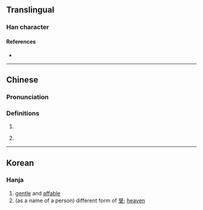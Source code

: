 {{character info}}
==Translingual==

===Han character===
{{Han char|rn=72|rad=日|as=04|sn=8|four=60040|canj=AYK,XAYK|ids=⿰日文}}

====References====
* {{Han ref|kx=0490.260|dkj=13776|dj=0851.250|hdz=21495.050|uh=65FC|ud=26108|bh=CCC5|bd=52421}}

----

==Chinese==
{{zh-forms}}

===Pronunciation===
{{zh-pron
|m=mín
|c=man4
|mc=y
|oc=y
}}

===Definitions===
{{zh-hanzi}}

# {{zh-used in|旼旼}}
# {{zh-hg}} {{zh-alt-form|旻}}

----

==Korean==

===Hanja===
{{ko-hanja|hangeul=[[민]]|eumhun=|rv=min|mr=min|y=min}}

# [[gentle]] and [[affable]]
# (as a name of a person) different form of [[旻]]; [[heaven]]